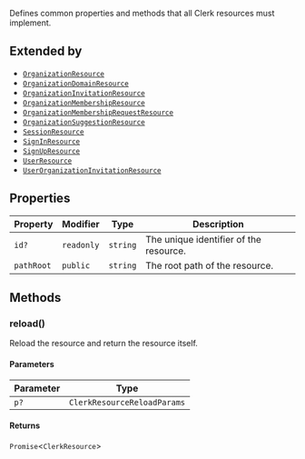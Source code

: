 Defines common properties and methods that all Clerk resources must implement.

## Extended by

- [`OrganizationResource`](/docs/references/javascript/organization)
- [`OrganizationDomainResource`](/docs/references/javascript/types/organization-domain)
- [`OrganizationInvitationResource`](/docs/references/javascript/types/organization-invitation)
- [`OrganizationMembershipResource`](/docs/references/javascript/types/organization-membership)
- [`OrganizationMembershipRequestResource`](/docs/references/javascript/types/organization-membership-request)
- [`OrganizationSuggestionResource`](/docs/references/javascript/types/organization-suggestion)
- [`SessionResource`](/docs/references/javascript/session)
- [`SignInResource`](sign-in-resource.mdx)
- [`SignUpResource`](/docs/references/javascript/sign-up)
- [`UserResource`](/docs/references/javascript/user)
- [`UserOrganizationInvitationResource`](/docs/references/javascript/types/user-organization-invitation)

## Properties

| Property                         | Modifier   | Type     | Description                            |
| -------------------------------- | ---------- | -------- | -------------------------------------- |
| <a id="id"></a> `id?`            | `readonly` | `string` | The unique identifier of the resource. |
| <a id="pathroot"></a> `pathRoot` | `public`   | `string` | The root path of the resource.         |

## Methods

### reload()

Reload the resource and return the resource itself.

#### Parameters

| Parameter | Type                        |
| --------- | --------------------------- |
| `p?`      | `ClerkResourceReloadParams` |

#### Returns

`Promise`\<`ClerkResource`\>
